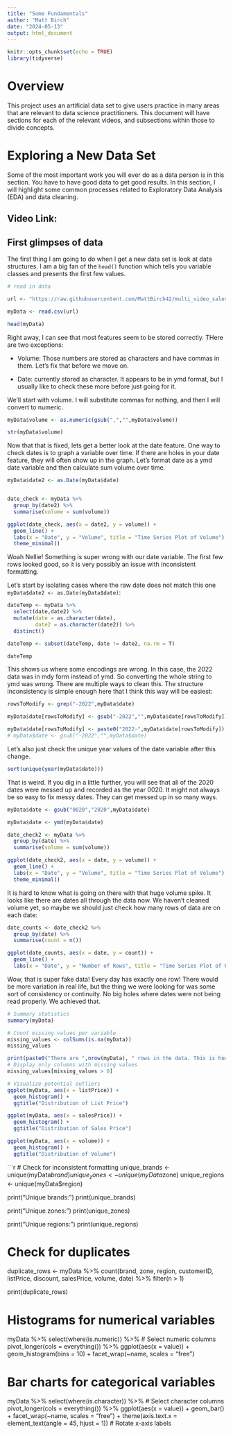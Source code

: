 ```yaml
---
title: "Some Fundamentals"
author: "Matt Birch"
date: "2024-05-13"
output: html_document
---
```


```r
knitr::opts_chunk$set(echo = TRUE)
library(tidyverse)
```

# Overview

This project uses an artificial data set to give users practice in many areas that are relevant to data science practitioners. This document will have sections for each of the relevant videos, and subsections within those to divide concepts. 

# Exploring a New Data Set

Some of the most important work you will ever do as a data person is in this section. You have to have good data to get good results. In this section, I will highlight some common processes related to Exploratory Data Analysis (EDA) and data cleaning. 

## Video Link: 

## First glimpses of data

The first thing I am going to do when I get a new data set is look at data structures. I am a big fan of the `head()` function which tells you variable classes and presents the first few values. 

```r

# read in data

url <- "https://raw.githubusercontent.com/MattBirch42/multi_video_sales_data/main/project_data.csv"

myData <- read.csv(url)

head(myData)

```
Right away, I can see that most features seem to be stored correctly. THere are two exceptions:

* Volume: Those numbers are stored as characters and have commas in them. Let's fix that before we move on. 

* Date: currently stored as character. It appears to be in ymd format, but I usually like to check these more before just going for it. 

We'll start with volume. I will substitute commas for nothing, and then I will convert to numeric.

```r
myData$volume <- as.numeric(gsub(",","",myData$volume))

str(myData$volume)

```

Now that that is fixed, lets get a better look at the date feature. One way to check dates is to graph a variable over time. If there are holes in your date feature, they will often show up in the graph. Let's format date as a ymd date variable and then calculate sum volume over time. 

```r

myData$date2 <- as.Date(myData$date)


date_check <- myData %>%
  group_by(date2) %>%
  summarise(volume = sum(volume))

ggplot(date_check, aes(x = date2, y = volume)) +
  geom_line() +  
  labs(x = "Date", y = "Volume", title = "Time Series Plot of Volume") +
  theme_minimal()  

```

Woah Nellie! Something is super wrong with our date variable. The first few rows looked good, so it is very possibly an issue with inconsistent formatting. 

Let's start by isolating cases where the raw date does not match this one `myData$date2 <- as.Date(myData$date)`:

```r
dateTemp <- myData %>%
  select(date,date2) %>%
  mutate(date = as.character(date),
         date2 = as.character(date2)) %>%
  distinct()

dateTemp <- subset(dateTemp, date != date2, na.rm = T)

dateTemp
```

This shows us where some encodings are wrong. In this case, the 2022 data was in mdy form instead of ymd. So converting the whole string to ymd was wrong. There are multiple ways to clean this. The structure inconsistency is simple enough here that I think this way will be easiest:

```r
rowsToModify <- grep("-2022",myData$date)

myData$date[rowsToModify] <- gsub("-2022","",myData$date[rowsToModify])

myData$date[rowsToModify] <- paste0("2022-",myData$date[rowsToModify])
# myData$date <- gsub("-2022","",myData$date)

```

Let's also just check the unique year values of the date variable after this change.

```r
sort(unique(year(myData$date)))
```
That is weird. If you dig in a little further, you will see that all of the 2020 dates were messed up and recorded as the year 0020. It might not always be so easy to fix messy dates. They can get messed up in so many ways. 

```r
myData$date <- gsub("0020","2020",myData$date)

myData$date <- ymd(myData$date)

date_check2 <- myData %>%
  group_by(date) %>%
  summarise(volume = sum(volume))

ggplot(date_check2, aes(x = date, y = volume)) +
  geom_line() +  
  labs(x = "Date", y = "Volume", title = "Time Series Plot of Volume") +
  theme_minimal()  
```

It is hard to know what is going on there with that huge volume spike. It looks like there are dates all through the data now. We haven't cleaned volume yet, so maybe we should just check how many rows of data are on each date:

```r
date_counts <- date_check2 %>%
  group_by(date) %>%
  summarise(count = n())

ggplot(date_counts, aes(x = date, y = count)) +
  geom_line() +  
  labs(x = "Date", y = "Number of Rows", title = "Time Series Plot of Row Counts by Date")
```

Wow, that is super fake data! Every day has exactly one row! There would be more variation in real life, but the thing we were looking for was some sort of consistency or continuity. No big holes where dates were not being read properly. We achieved that. 

```r

# Summary statistics
summary(myData)

```


```r

# Count missing values per variable
missing_values <- colSums(is.na(myData))
missing_values

print(paste0("There are ",nrow(myData), " rows in the data. This is how many NA values exist by variable:"))
# Display only columns with missing values
missing_values[missing_values > 0]

```


```r
# Visualize potential outliers
ggplot(myData, aes(x = listPrice)) +
  geom_histogram() +
  ggtitle("Distribution of List Price")

ggplot(myData, aes(x = salesPrice)) +
  geom_histogram() +
  ggtitle("Distribution of Sales Price")

ggplot(myData, aes(x = volume)) +
  geom_histogram() +
  ggtitle("Distribution of Volume")
```



```r


# Check for inconsistent formatting
unique_brands <- unique(myData$brand)
unique_zones <- unique(myData$zone)
unique_regions <- unique(myData$region)

print("Unique brands:")
print(unique_brands)

print("Unique zones:")
print(unique_zones)

print("Unique regions:")
print(unique_regions)



# Check for duplicates
duplicate_rows <- myData %>%
  count(brand, zone, region, customerID, listPrice, discount, salesPrice, volume, date) %>%
  filter(n > 1)

print(duplicate_rows)



# Histograms for numerical variables
myData %>%
  select(where(is.numeric)) %>%  # Select numeric columns
  pivot_longer(cols = everything()) %>%
  ggplot(aes(x = value)) +
  geom_histogram(bins = 10) +
  facet_wrap(~name, scales = "free")

# Bar charts for categorical variables
myData %>%
  select(where(is.character)) %>%  # Select character columns
  pivot_longer(cols = everything()) %>%
  ggplot(aes(x = value)) +
  geom_bar() +
  facet_wrap(~name, scales = "free") +
  theme(axis.text.x = element_text(angle = 45, hjust = 1))  # Rotate x-axis labels
